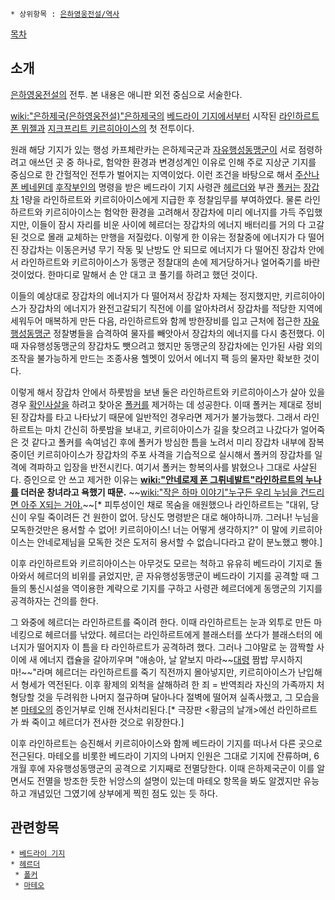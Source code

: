  * 상위항목 : [[은하영웅전설/역사]]

[[목차]]

== 소개 ==
[[은하영웅전설]]의 전투. 본 내용은 애니판 외전 중심으로 서술한다.

[[wiki:"은하제국(은하영웅전설)"은하제국]]의 [[베드라이 기지]]에서부터 시작된 [[라인하르트 폰 뮈젤]]과 [[지크프리트 키르히아이스]]의 첫 전투이다.

원래 해당 기지가 있는 행성 카프체란카는 은하제국군과 [[자유행성동맹군]]이 서로 점령하려고 애쓰던 곳 중 하나로, 험악한 환경과 변경성계인 이유로 인해 주로 지상군 기지를 중심으로 한 간헐적인 전투가 벌어지는 지역이었다.
이런 조건을 바탕으로 해서 [[주산나 폰 베네뮌데]] [[후작]]부인의 명령을 받은 베드라이 기지 사령관 [[헤르더]]와 부관 [[폴커]]는 [[장갑차]] 1량을 라인하르트와 키르히아이스에게 지급한 후 정찰임무를 부여하였다. 물론 라인하르트와 키르히아이스는 험악한 환경을 고려해서 장갑차에 미리 에너지를 가득 주입했지만, 이들이 잠시 자리를 비운 사이에 헤르더는 장갑차의 에너지 배터리를 거의 다 고갈된 것으로 몰래 교체하는 만행을 저질렀다. 이렇게 한 이유는 정찰중에 에너지가 다 떨어진 장갑차는 이동은커녕 무기 작동 및 난방도 안 되므로 에너지가 다 떨어진 장갑차 안에서 라인하르트와 키르히아이스가 동맹군 정찰대의 손에 제거당하거나 얼어죽기를 바란 것이었다. 한마디로 말해서 손 안 대고 코 풀기를 하려고 했던 것이다.

이들의 예상대로 장갑차의 에너지가 다 떨어져서 장갑차 자체는 정지했지만, 키르히아이스가 장갑차의 에너지가 완전고갈되기 직전에 이를 알아차려서 장갑차를 적당한 지역에 세워두어 매복하게 만든 다음, 라인하르트와 함께 방한장비를 입고 근처에 접근한 [[자유행성동맹군]] 정찰병들을 습격하여 물자를 빼앗아서 장갑차의 에너지를 다시 충전했다. 이때 자유행성동맹군의 장갑차도 뺏으려고 했지만 동맹군의 장갑차에는 인가된 사람 외의 조작을 불가능하게 만드는 조종사용 헬멧이 있어서 에너지 팩 등의 물자만 확보한 것이다.

이렇게 해서 장갑차 안에서 하룻밤을 보낸 둘은 라인하르트와 키르히아이스가 살아 있을 경우 [[확인사살]]을 하려고 찾아온 [[폴커]]를 제거하는 데 성공한다. 이때 폴커는 제대로 정비된 장갑차를 타고 나타났기 때문에 일반적인 경우라면 제거가 불가능했다. 그래서 라인하르트는 마치 간신히 하룻밤을 보내고, 키르히아이스가 길을 찾으려고 나갔다가 얼어죽은 것 같다고 폴커를 속여넘긴 후에 폴커가 방심한 틈을 노려서 미리 장갑차 내부에 잠복 중이던 키르히아이스가 장갑차의 주포 사격을 기습적으로 실시해서 폴커의 장갑차를 일격에 격파하고 입장을 반전시킨다. 여기서 폴커는 항복의사를 밝혔으나 그대로 사살된다. 증인으로 안 쓰고 제거한 이유는 '''[[wiki:"안네로제 폰 그뤼네발트"라인하르트의 누나]]를 더러운 창녀라고 욕했기 때문.''' ~~[[wiki:"작은 하마 이야기"누구든 우리 누님을 건드리면 아주 X되는 거야.]]~~[* 피투성이인 채로 목숨을 애원했으나 라인하르트는 "대위, 당신이 우릴 죽이려든 건 원한이 없어. 당신도 명령받은 대로 해야하니까. 그러나! 누님을 모독한것만은 용서할 수 없어! 키르히아이스! 너는 어떻게 생각하지?" 이  말에 키르히아이스는 안네로제님을 모독한 것은 도저히 용서할 수 없습니다라고 같이 분노했고 빵야.]

이후 라인하르트와 키르히아이스는 아무것도 모르는 척하고 유유히 베드라이 기지로 돌아와서 헤르더의 비위를 긁었지만, 곧 자유행성동맹군이 베드라이 기지를 공격할 때 그들의 통신시설을 역이용한 계략으로 기지를 구하고 사령관 헤르더에게 동맹군의 기지를 공격하자는 건의를 한다.

그 와중에 헤르더는 라인하르트를 죽이려 한다. 이때 라인하르트는 눈과 외투로 만든 마네킹으로 헤르더를 낚았다. 헤르더는 라인하르트에게 블래스터를 쏘다가 블래스터의 에너지가 떨어지자 이 틈을 타 라인하르트가 공격하려 했다. 그러나 그야말로 눈 깜짝할 사이에 새 에너지 캡슐을 갈아끼우며 "애송아, 날 얕보지 마라~~[[대령]] 짬밥 무시하지마!~~"라며 헤르더는 라인하르트를 죽기 직전까지 몰아넣지만, 키르히아이스가 난입해서 형세가 역전된다. 이후 황제의 외척을 살해하려 한 죄 = 반역죄라 자신의 가족까지 처형당할 것을 두려워한 나머지 절규하며 달아나다 절벽에 떨어져 실족사했고, 그 모습을 본 [[마테오]]의 증인거부로 인해 전사처리된다.[* 극장판 <황금의 날개>에선 라인하르트가 쏴 죽이고 헤르더가 전사한 것으로 위장한다.]

이후 라인하르트는 승진해서 키르히아이스와 함께 베드라이 기지를 떠나서 다른 곳으로 전근된다. 마테오를 비롯한 베드라이 기지의 나머지 인원은 그대로 기지에 잔류하며, 6개월 후에 자유행성동맹군의 공격으로 기지째로 전멸당한다. 이때 은하제국군이 이를 알면서도 전멸을 방조한 듯한 뉘앙스의 설명이 있는데 마테오 항목을 봐도 알겠지만 유능하고 개념있던 그였기에 상부에게 찍힌 점도 있는 듯 하다.

== 관련항목 ==
 * [[베드라이 기지]]
 * [[헤르더]]
  * [[폴커]]
  * [[마테오]]
